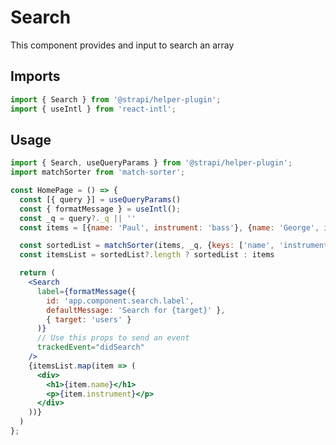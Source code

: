 <!--- Search.stories.mdx --->


<Meta title="components/Search" />

# Search

This component provides and input to search an array

## Imports

```js
import { Search } from '@strapi/helper-plugin';
import { useIntl } from 'react-intl';
```

## Usage

```jsx
import { Search, useQueryParams } from '@strapi/helper-plugin';
import matchSorter from 'match-sorter';

const HomePage = () => {
  const [{ query }] = useQueryParams()
  const { formatMessage } = useIntl();
  const _q = query?._q || ''
  const items = [{name: 'Paul', instrument: 'bass'}, {name: 'George', instrument: 'guitar'}]

  const sortedList = matchSorter(items, _q, {keys: ['name', 'instrument']})
  const itemsList = sortedList?.length ? sortedList : items

  return (
    <Search
      label={formatMessage({
        id: 'app.component.search.label',
        defaultMessage: 'Search for {target}' },
        { target: 'users' }
      )}
      // Use this props to send an event
      trackedEvent="didSearch"
    />
    {itemsList.map(item => (
      <div>
        <h1>{item.name}</h1>
        <p>{item.instrument}</p>
      </div>
    ))}
  )
};
```

<ArgsTable of={Search} />
